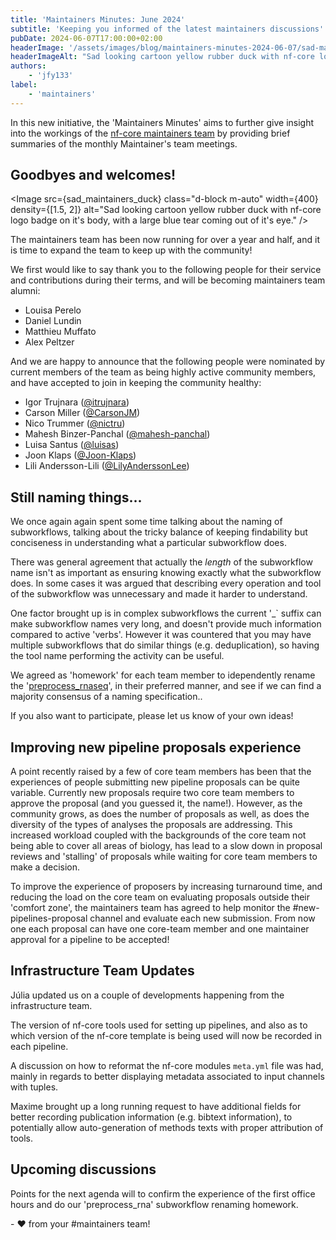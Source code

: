 ```yaml
---
title: 'Maintainers Minutes: June 2024'
subtitle: 'Keeping you informed of the latest maintainers discussions'
pubDate: 2024-06-07T17:00:00+02:00
headerImage: '/assets/images/blog/maintainers-minutes-2024-06-07/sad-maintainers-duck.png'
headerImageAlt: "Sad looking cartoon yellow rubber duck with nf-core logo badge on it's body, with a large blue tear coming out of it's eye."
authors:
    - 'jfy133'
label:
    - 'maintainers'
---
```



In this new initiative, the 'Maintainers Minutes' aims to further give insight into the workings of the [nf-core maintainers team](/governance#maintainers) by providing brief summaries of the monthly Maintainer's team meetings.

## Goodbyes and welcomes!

<Image
    src={sad_maintainers_duck}
    class="d-block m-auto"
    width={400}
    density={[1.5, 2]}
    alt="Sad looking cartoon yellow rubber duck with nf-core logo badge on it's body, with a large blue tear coming out of it's eye."
/>

The maintainers team has been now running for over a year and half, and it is time to expand the team to keep up with the community!

We first would like to say thank you to the following people for their service and contributions during their terms, and will be becoming maintainers team alumni:

- Louisa Perelo
- Daniel Lundin
- Matthieu Muffato
- Alex Peltzer

And we are happy to announce that the following people were nominated by current members of the team as being highly active community members, and have accepted to join in keeping the community healthy:

- Igor Trujnara ([@itrujnara](https://github.com/itrujnara))
- Carson Miller ([@CarsonJM](https://github.com/CarsonJM))
- Nico Trummer ([@nictru](https://github.com/nictru))
- Mahesh Binzer-Panchal ([@mahesh-panchal](https://github.com/mahesh-panchal))
- Luisa Santus ([@luisas](https://github.com/luisas))
- Joon Klaps ([@Joon-Klaps](https://github.com/Joon-Klaps))
- Lili Andersson-Lili ([@LilyAnderssonLee](https://github.com/LilyAnderssonLee))

## Still naming things...

We once again again spent some time talking about the naming of subworkflows, talking about the tricky balance of keeping findability but conciseness in understanding what a particular subworkflow does.

There was general agreement that actually the _length_ of the subworkflow name isn't as important as ensuring knowing exactly what the subworkflow does.
In some cases it was argued that describing every operation and tool of the subworkflow was unnecessary and made it harder to understand.

One factor brought up is in complex subworkflows the current '_<tool>` suffix can make subworkflow names very long, and doesn't provide much information compared to active 'verbs'.
However it was countered that you may have multiple subworkflows that do similar things (e.g. deduplication), so having the tool name performing the activity can be useful.

We agreed as 'homework' for each team member to idependently rename the '[preprocess_rnaseq](https://github.com/nf-core/modules/blob/master/subworkflows/nf-core/preprocess_rnaseq/main.nf)', in their preferred manner, and see if we can find a majority consensus of a naming specification..

If you also want to participate, please let us know of your own ideas!

## Improving new pipeline proposals experience

A point recently raised by a few of core team members has been that the experiences of people submitting new pipeline proposals can be quite variable.
Currently new proposals require two core team members to approve the proposal (and you guessed it, the name!).
However, as the community grows, as does the number of proposals as well, as does the diversity of the types of analyses the proposals are addressing.
This increased workload coupled with the backgrounds of the core team not being able to cover all areas of biology, has lead to a slow down in proposal reviews and 'stalling' of proposals while waiting for core team members to make a decision.

To improve the experience of proposers by increasing turnaround time, and reducing the load on the core team on evaluating proposals outside their 'comfort zone', the maintainers team has agreed to help monitor the #new-pipelines-proposal channel and evaluate each new submission.
From now one each proposal can have one core-team member and one maintainer approval for a pipeline to be accepted!

## Infrastructure Team Updates

Júlia updated us on a couple of developments happening from the infrastructure team.

The version of nf-core tools used for setting up pipelines, and also as to which version of the nf-core template is being used will now be recorded in each pipeline.

A discussion on how to reformat the nf-core modules `meta.yml` file was had, mainly in regards to better displaying metadata associated to input channels with tuples.

Maxime brought up a long running request to have additional fields for better recording publication information (e.g. bibtext information), to potentially allow auto-generation of methods texts with proper attribution of tools.


## Upcoming discussions

Points for the next agenda will to confirm the experience of the first office hours and do our 'preprocess_rna' subworkflow renaming homework.

\- :heart: from your #maintainers team!
